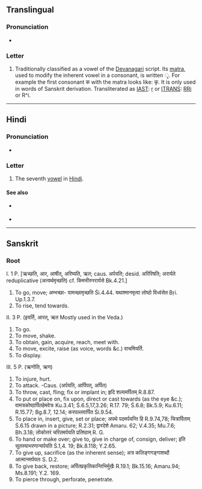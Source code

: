 {{character info/new}}
==Translingual==

===Pronunciation===
* {{IPA|/ɻ̩/|/r/|lang=mul}}
<!--Hmm, I can't find the sources, but it's also pronounced just as ri though I'm not sure that's the right IPA-->

===Letter===
{{mul-Deva|ṛ}}

# Traditionally classified as a vowel of the [[Devanagari]] script. Its [[matra]], used to modify the inherent vowel in a consonant, is written &#x0943;. For example the first consonant क with the matra looks like: कृ. It is only used in words of Sanskrit derivation. Transliterated as [[w:IAST|IAST]]: [[ṛ]] or [[w:ITRANS|ITRANS]]: [[RRi]] or R^i.

----

==Hindi==

===Pronunciation===
* {{hi-IPA|रि}}

===Letter===
{{head|hi|letter}}

# The seventh [[vowel]] in [[Hindi]].

====See also====
* {{sense|matra}} {{l|hi|ृ}}
* {{list:Devanagari script letters/hi}}
----
==Sanskrit==
===Root===
{{sa-root}}

I. 1 P. [ऋच्छति, आर, आर्षीत्, अरिष्यति, ऋत; caus. अर्पयति; desid. अरिरिषति; अरार्यते reduplicative (अत्यर्थमृच्छति) cf. किमभीरुररार्यसे Bk.4.21.]
# To go, move; अम्भच्छा- यामच्छामृच्छति Śi.4.44. यथाश्मानमृत्वा लोष्ठो विध्वंसेत Bṛi. Up.1.3.7.
# To rise, tend towards.
II. 3 P. (इयर्ति, आरत्, ऋत Mostly used in the Veda.)
# To go.
# To move, shake.
# To obtain, gain, acquire, reach, meet with.
# To move, excite, raise (as voice, words &c.) वाचमियर्ति.
# To display. 
III. 5 P. (ऋणोति, ऋण)
# To injure, hurt.
# To attack. -Caus. (अर्पयति, आर्पिपत्, अर्पित)
# To throw, cast, fling; fix or implant in; हृदि शल्यमर्पितम् R.8.87.
# To put or place on, fix upon, direct or cast towards (as the eye &c.); वामत्रकोष्ठार्पितहेमवेत्रः Ku.3.41; Ś.6.5,17,3.26; R.17. 79; Ś.6.8; Bk.5.9; Ku.6.11; R.15.77; Bg.8.7, 12.14; करपल्लवार्पित Śi.9.54.
# To place in, insert, give, set or place; अपथे पदमर्पयन्ति हि R.9.74,78; चित्रार्पिताम् Ś.6.15 drawn in a picture; R.2.31; द्वारदेशे Amaru. 62; V.4.35; Mu.7.6; Bh.3.18; लोकोत्तरं चरितमर्पयति प्रतिष्ठाम् R. G.
# To hand or make over; give to, give in charge of, consign, deliver; इति सूतस्याभरणान्यर्पयति Ś.1,4. 19; Bk.8.118; Y.2.65.
# To give up, sacrifice (as the inherent sense); अत्र कलिङ्गगङ्गाशब्दौ आत्मानमर्पयतः S. D.2.
# To give back, restore; अर्पितप्रकृतिकान्तिभिर्मुखैः R.19.1; Bk.15.16; Amaru.94; Ms.8.191; Y.2. 169.
# To pierce through, perforate, penetrate.
